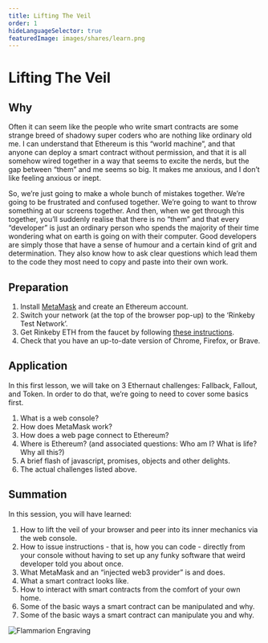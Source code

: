 ```yaml
---
title: Lifting The Veil
order: 1
hideLanguageSelector: true
featuredImage: images/shares/learn.png
---
```


# Lifting The Veil

## Why

Often it can seem like the people who write smart contracts are some strange breed of shadowy super coders who are nothing like ordinary old me. I can understand that Ethereum is this “world machine”, and that anyone can deploy a smart contract without permission, and that it is all somehow wired together in a way that seems to excite the nerds, but the gap between “them” and me seems so big. It makes me anxious, and I don’t like feeling anxious or inept.

So, we’re just going to make a whole bunch of mistakes together. We’re going to be frustrated and confused together. We’re going to want to throw something at our screens together. And then, when we get through this together, you’ll suddenly realise that there is no “them” and that every “developer” is just an ordinary person who spends the majority of their time wondering what on earth is going on with their computer. Good developers are simply those that have a sense of humour and a certain kind of grit and determination. They also know how to ask clear questions which lead them to the code they most need to copy and paste into their own work.

## Preparation

1. Install [MetaMask](https://metamask.io) and create an Ethereum account.
2. Switch your network (at the top of the browser pop-up) to the ‘Rinkeby Test Network’.
3. Get Rinkeby ETH from the faucet by following [these instructions](https://faucet.rinkeby.io/).
4. Check that you have an up-to-date version of Chrome, Firefox, or Brave.

## Application

In this first lesson, we will take on 3 Ethernaut challenges: Fallback, Fallout, and Token. In order to do that, we’re going to need to cover some basics first.

1. What is a web console?
2. How does MetaMask work?
3. How does a web page connect to Ethereum?
4. Where is Ethereum? (and associated questions: Who am I? What is life? Why all this?)
5. A brief flash of javascript, promises, objects and other delights.
6. The actual challenges listed above.

## Summation 

In this session, you will have learned:

1. How to lift the veil of your browser and peer into its inner mechanics via the web console. 
2. How to  issue instructions - that is, how you can code - directly from your console without having to set up any funky software that weird developer told you about once. 
3. What MetaMask and an “injected web3 provider” is and does.
4. What a smart contract looks like.
5. How to interact with smart contracts from the comfort of your own home.
6. Some of the basic ways a smart contract can be manipulated and why.
7. Some of the basic ways a smart contract can manipulate you and why.

![Flammarion Engraving](/images/build/flammarion_engraving.jpg)

